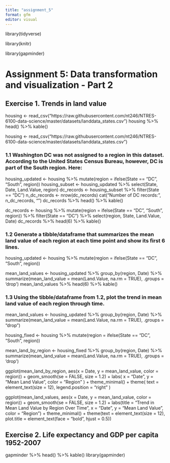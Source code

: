 ```yaml
---
title: "assignment_5"
format: gfm
editor: visual
---
```


library(tidyverse)

library(knitr)

library(gapminder)


# **Assignment 5: Data transformation and visualization - Part 2**


## Exercise 1. Trends in land value

housing <- read_csv("https://raw.githubusercontent.com/nt246/NTRES-6100-data-science/master/datasets/landdata_states.csv")
housing %>%
  head() %>% 
  kable()
  
housing <- read_csv("https://raw.githubusercontent.com/nt246/NTRES-6100-data-science/master/datasets/landdata_states.csv")


### 1.1 Washington DC was not assigned to a region in this dataset. According to the United States Census Bureau, however, DC is part of the South region. Here:

housing_updated <- housing %>%
  mutate(region = ifelse(State == "DC", "South", region))
housing_subset <- housing_updated %>%
  select(State, Date, Land.Value, region)
dc_records <- housing_subset %>%
  filter(State == "DC")
n_dc_records <- nrow(dc_records)
cat("Number of DC records:", n_dc_records, "\n")
dc_records %>%
  head() %>%
  kable()


dc_records <- housing %>%
  mutate(region = ifelse(State == "DC", "South", region)) %>%
  filter(State == "DC") %>%
  select(region, State, Land.Value, Date)
dc_records %>%
  head(6) %>%
  kable()


### 1.2 Generate a tibble/dataframe that summarizes the mean land value of each region at each time point and show its first 6 lines.


housing_updated <- housing %>%
  mutate(region = ifelse(State == "DC", "South", region))

mean_land_values <- housing_updated %>%
  group_by(region, Date) %>%
  summarize(mean_land_value = mean(Land.Value, na.rm = TRUE), .groups = 'drop')
mean_land_values %>%
  head(6) %>%
  kable()

### 1.3 Using the tibble/dataframe from 1.2, plot the trend in mean land value of each region through time.

mean_land_values <- housing_updated %>%
  group_by(region, Date) %>%
  summarize(mean_land_value = mean(Land.Value, na.rm = TRUE), .groups = "drop")
  
housing_fixed <- housing %>%
  mutate(region = ifelse(State == "DC", "South", region))
  
mean_land_by_region <- housing_fixed %>%
  group_by(region, Date) %>%
  summarize(mean_land_value = mean(Land.Value, na.rm = TRUE), .groups = 'drop')
  
  
ggplot(mean_land_by_region, aes(x = Date, y = mean_land_value, color = region)) +
  geom_smooth(se = FALSE, size = 1.2) +
  labs(
    x = "Date",
    y = "Mean Land Value",
    color = "Region"
  ) +
  theme_minimal() +
  theme(
    text = element_text(size = 12),
    legend.position = "right"
  )


ggplot(mean_land_values, aes(x = Date, y = mean_land_value, color = region)) +
  geom_smooth(se = FALSE, size = 1.2) +
  labs(title = "Trend in Mean Land Value by Region Over Time",
    x = "Date",
    y = "Mean Land Value",
    color = "Region") +
  theme_minimal() +
  theme(text = element_text(size = 12), plot.title = element_text(face = "bold", hjust = 0.5))
  
  
## Exercise 2. Life expectancy and GDP per capita 1952-2007

gapminder %>%
  head() %>% 
  kable()
library(gapminder)

